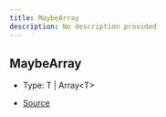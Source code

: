 ```yaml
---
title: MaybeArray
description: No description provided
---
```


## MaybeArray

- Type: T \| Array\<T>

- [Source](https://github.com/underctrl-io/commandkit/blob/98b939d6fdf8beaae597b4dc0351a139da52ee8d/packages/commandkit/src/components/common/types.ts#L1)